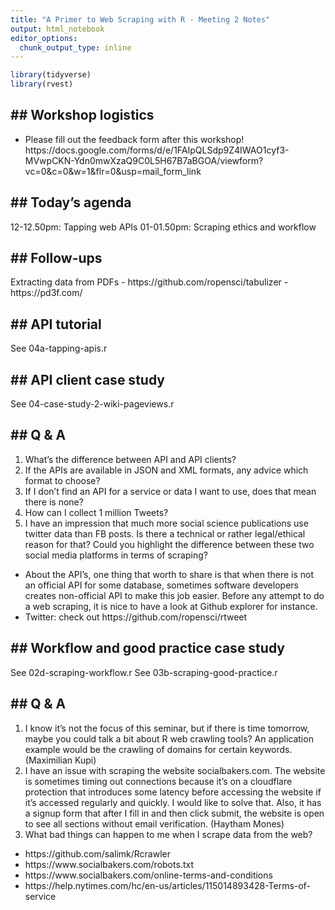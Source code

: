 ```yaml
---
title: "A Primer to Web Scraping with R - Meeting 2 Notes"
output: html_notebook
editor_options: 
  chunk_output_type: inline
---
```



```r
library(tidyverse)
library(rvest)
```


## Workshop logistics
---------------------------------

- Please fill out the feedback form after this workshop! https://docs.google.com/forms/d/e/1FAIpQLSdp9Z4IWAO1cyf3-MVwpCKN-Ydn0mwXzaQ9C0L5H67B7aBGOA/viewform?vc=0&c=0&w=1&flr=0&usp=mail_form_link



## Today's agenda
---------------------------------

12-12.50pm: Tapping web APIs
01-01.50pm: Scraping ethics and workflow


## Follow-ups
---------------------------------

Extracting data from PDFs
- https://github.com/ropensci/tabulizer
- https://pd3f.com/


## API tutorial
---------------------------------

See 04a-tapping-apis.r



## API client case study
---------------------------------

See 04-case-study-2-wiki-pageviews.r



## Q & A
---------------------------------

1. What’s the difference between API and API clients?
2. If the APIs are available in JSON and XML formats, any advice which format to choose?
3. If I don't find an API for a service or data I want to use, does that mean there is none?
4. How can I collect 1 million Tweets?
5. I have an impression that much more social science publications use twitter data than FB posts. Is there a technical or rather legal/ethical reason for that? Could you highlight the difference between these two social media platforms in terms of scraping?


- About the API's, one thing that worth to share is that when there is not an official API for some database, sometimes software developers creates non-official API to make this job easier. Before any attempt to do a web scraping, it is nice to have a look at Github explorer for instance.
- Twitter: check out https://github.com/ropensci/rtweet



## Workflow and good practice case study
---------------------------------

See 02d-scraping-workflow.r
See 03b-scraping-good-practice.r


## Q & A
---------------------------------

1. I know it's not the focus of this seminar, but if there is time tomorrow, maybe you could talk a bit about R web crawling tools? An application example would be the crawling of domains for certain keywords. (Maximilian Kupi)
2. I have an issue with scraping the website socialbakers.com. The website is sometimes timing out connections because it's on a cloudflare protection that introduces some latency before accessing the website if it's accessed regularly and quickly. I would like to solve that. Also, it has a signup form that after I fill in and then click submit, the website is open to see all sections without email verification. (Haytham Mones)
3. What bad things can happen to me when I scrape data from the web?

- https://github.com/salimk/Rcrawler
- https://www.socialbakers.com/robots.txt
- https://www.socialbakers.com/online-terms-and-conditions
- https://help.nytimes.com/hc/en-us/articles/115014893428-Terms-of-service
